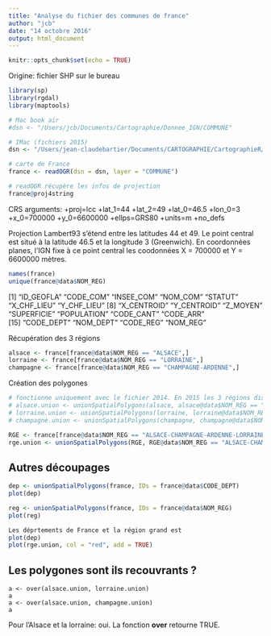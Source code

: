 ```yaml
---
title: "Analyse du fichier des communes de france"
author: "jcb"
date: "14 octobre 2016"
output: html_document
---
```


```r
knitr::opts_chunk$set(echo = TRUE)
```

Origine: fichier SHP sur le bureau
```r
library(sp)
library(rgdal)
library(maptools)

# Mac book air
#dsn <- "/Users/jcb/Documents/Cartographie/Donnee_IGN/COMMUNE"

# IMac (fichiers 2015)
dsn <- "/Users/jean-claudebartier/Documents/CARTOGRAPHIE/CartographieR/IGN_GEOFLA_2015/Fichier_SHP/COMMUNE"

# carte de France
france <- readOGR(dsn = dsn, layer = "COMMUNE")

# readOGR récupère les infos de projection
france@proj4string
```
CRS arguments:
 +proj=lcc +lat_1=44 +lat_2=49 +lat_0=46.5 +lon_0=3 +x_0=700000 +y_0=6600000 +ellps=GRS80
+units=m +no_defs 

Projection Lambert93 s'étend entre les latitudes 44 et 49. Le point central est situé à la latitude 46.5 et la longitude 3 (Greenwich). En coordonnées planes, l'IGN fixe à ce point central les coodonnées X = 700000 et Y = 6600000 mètres.

```r
names(france)
unique(france@data$NOM_REG)

```
[1] "ID_GEOFLA"  "CODE_COM"   "INSEE_COM"  "NOM_COM"    "STATUT"     "X_CHF_LIEU" "Y_CHF_LIEU"
 [8] "X_CENTROID" "Y_CENTROID" "Z_MOYEN"    "SUPERFICIE" "POPULATION" "CODE_CANT"  "CODE_ARR"  
[15] "CODE_DEPT"  "NOM_DEPT"   "CODE_REG"   "NOM_REG" 

Récupération des 3 régions
```r
alsace <- france[france@data$NOM_REG == "ALSACE",]
lorraine <- france[france@data$NOM_REG == "LORRAINE",]
champagne <- france[france@data$NOM_REG == "CHAMPAGNE-ARDENNE",]
```
Création des polygones
```r
# fonctionne uniquement avec le fichier 2014. En 2015 les 3 régions disparaissent...
# alsace.union <- unionSpatialPolygons(alsace, alsace@data$NOM_REG == "ALSACE")
# lorraine.union <- unionSpatialPolygons(lorraine, lorraine@data$NOM_REG == "LORRAINE")
# champagne.union <- unionSpatialPolygons(champagne, champagne@data$NOM_REG == "CHAMPAGNE-ARDENNE")

RGE <- france[france@data$NOM_REG == "ALSACE-CHAMPAGNE-ARDENNE-LORRAINE", ]
rge.union <- unionSpatialPolygons(RGE, RGE@data$NOM_REG == "ALSACE-CHAMPAGNE-ARDENNE-LORRAINE")
```

Autres découpages
-----------------
```r
dep <- unionSpatialPolygons(france, IDs = france@data$CODE_DEPT)
plot(dep)

reg <- unionSpatialPolygons(france, IDs = france@data$NOM_REG)
plot(reg)

Les déprtements de France et la région grand est
plot(dep)
plot(rge.union, col = "red", add = TRUE)

```


Les polygones sont ils recouvrants ?
------------------------------------

```{}
a <- over(alsace.union, lorraine.union)
a
a <- over(alsace.union, champagne.union)
a
```
Pour l'Alsace et la lorraine: oui. La fonction __over__ retourne TRUE.



